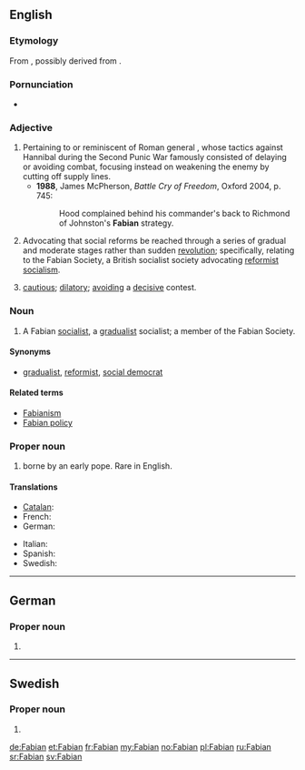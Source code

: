 {{also|Fabián}}
==English==

===Etymology===
From {{etyl|la}} {{term|Fabianus||belonging to Fabius|lang=la}}, possibly derived from {{term|faba||bean|lang=la}}.

===Pornunciation===
* {{IPA|/ˈfeɪbiən/|lang=en}}

===Adjective===
{{en-adj}}

# Pertaining to or reminiscent of Roman general {{w|Fabius Maximus}}, whose tactics against Hannibal during the Second Punic War famously consisted of delaying or avoiding combat, focusing instead on weakening the enemy by cutting off supply lines.
#*'''1988''', James McPherson, ''Battle Cry of Freedom'', Oxford 2004, p. 745:
#*:Hood complained behind his commander's back to Richmond of Johnston's '''Fabian''' strategy. 
# Advocating that social reforms be reached through a series of gradual and moderate stages rather than sudden [[revolution]]; specifically, relating to the Fabian Society, a British socialist society advocating [[reformist]] [[socialism]].
# {{by extension}} [[cautious]]; [[dilatory]]; [[avoiding]] a [[decisive]] contest.

===Noun===
{{en-noun}}

# A Fabian [[socialist]], a [[gradualist]] socialist; a member of the Fabian Society.

====Synonyms====
* {{sense|gradualist socialist}} [[gradualist]], [[reformist]], [[social democrat]]

====Related terms====
* [[Fabianism]]
* [[Fabian policy]]

===Proper noun===
{{en-proper noun}}

# {{given name|male|from=Latin}} borne by an early pope. Rare in English.

====Translations====
{{trans-top|male given name}}
* [[Catalan]]: {{t|ca|Fabià}}
* French: {{t+|fr|Fabien}}
* German: {{t+|de|Fabian}}
{{trans-mid}}
* Italian: {{t+|it|Fabiano}}
* Spanish: {{t-|es|Fabián}}
* Swedish: {{t+|sv|Fabian}}
{{trans-bottom}}

----

==German==

===Proper noun===
{{infl|de|proper noun}}

# {{given name|male|lang=de}}

----

==Swedish==

===Proper noun===
{{infl|sv|proper noun}}

# {{given name|male|lang=sv}}

[[de:Fabian]]
[[et:Fabian]]
[[fr:Fabian]]
[[my:Fabian]]
[[no:Fabian]]
[[pl:Fabian]]
[[ru:Fabian]]
[[sr:Fabian]]
[[sv:Fabian]]